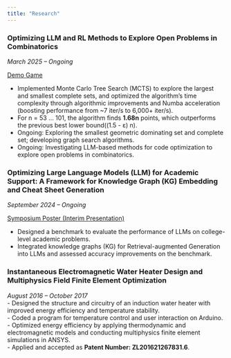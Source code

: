 ```yaml
---
title: "Research"
---
```


### Optimizing LLM and RL Methods to Explore Open Problems in Combinatorics
*March 2025 – Ongoing*  

[Demo Game](https://luoninz1.github.io/N3il_Board_Game/){.btn .btn-primary .me-2}

- Implemented Monte Carlo Tree Search (MCTS) to explore the largest and smallest complete sets, and optimized the algorithm’s time complexity through algorithmic improvements and Numba acceleration (boosting performance from ~7 iter/s to 6,000+ iter/s).  
- For n = 53 … 101, the algorithm finds **1.68n** points, which outperforms the previous best lower bound((1.5 - ε) n).  
- Ongoing: Exploring the smallest geometric dominating set and complete set; developing graph search algorithms.  
- Ongoing: Investigating LLM-based methods for code optimization to explore open problems in combinatorics.  

### Optimizing Large Language Models (LLM) for Academic Support: A Framework for Knowledge Graph (KG) Embedding and Cheat Sheet Generation
*September 2024 – Ongoing*  

[Symposium Poster (Interim Presentation)](urop-symposium.html){.btn .btn-primary .me-2}

- Designed a benchmark to evaluate the performance of LLMs on college-level academic problems.  
- Integrated knowledge graphs (KG) for Retrieval-augmented Generation into LLMs and assessed accuracy improvements on the benchmark.  

### Instantaneous Electromagnetic Water Heater Design and Multiphysics Field Finite Element Optimization
*August 2016 – October 2017*  
- Designed the structure and circuitry of an induction water heater with improved energy efficiency and temperature stability.  
- Coded a program for temperature control and user interaction on Arduino.  
- Optimized energy efficiency by applying thermodynamic and electromagnetic models and conducting multiphysics finite element simulations in ANSYS.  
- Applied and accepted as **Patent Number: ZL201621267831.6**.
